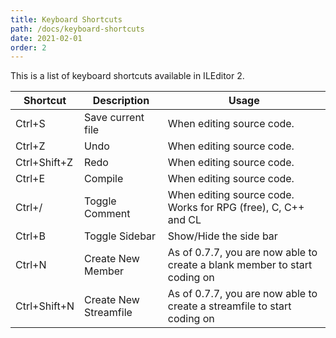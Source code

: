 ```yaml
---
title: Keyboard Shortcuts
path: /docs/keyboard-shortcuts
date: 2021-02-01
order: 2
---
```


This is a list of keyboard shortcuts available in ILEditor 2.

| Shortcut | Description | Usage |
|--------------|-------------------|---------------------------|
| Ctrl+S | Save current file | When editing source code. |
| Ctrl+Z | Undo | When editing source code. |
| Ctrl+Shift+Z | Redo | When editing source code. |
| Ctrl+E | Compile | When editing source code. |
| Ctrl+/ | Toggle Comment | When editing source code. Works for RPG (free), C, C++ and CL |
| Ctrl+B | Toggle Sidebar | Show/Hide the side bar |
| Ctrl+N | Create New Member | As of 0.7.7, you are now able to create a blank member to start coding on |
| Ctrl+Shift+N | Create New Streamfile | As of 0.7.7, you are now able to create a streamfile to start coding on |
